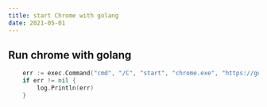```yaml
---
title: start Chrome with golang
date: 2021-05-01
---
```



## Run chrome with golang

```go
	err := exec.Command("cmd", "/C", "start", "chrome.exe", "https://google.com").Run()
	if err != nil {
		log.Println(err)
	} 
```